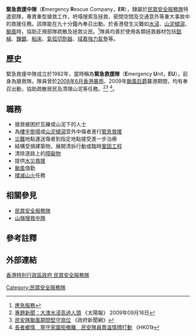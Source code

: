 {{Infobox law enforcement agency
|unit_name= 緊急救援中隊<br>{{lang|en|Emergency Rescue Company}}
|image=[[File:CAS_Lighting&Generator_Lorry.JPG|300px]]
|caption=照明發電車
|country= {{HK}}
|type= [[拯救|拯救]]
|branch= [[民眾安全服務隊|民眾安全服務隊]]
|dates=1982年至今 
|specialization= 重型搶救
|command_structure= [[特遣部隊|特遣部隊]]
|size= 
|garrison= 
|ceremonial_chief=
|nickname=
|motto= 
|colors= [[橙色|橙色]]
|march=
|mascot=
|battles= 
|current_commander= 
|notable_commanders=
|anniversaries=
|decorations=
|identification_symbol=
|identification_symbol_label=
}}

'''緊急救援中隊'''（'''E'''mergency '''R'''escue Company，'''ER'''），隸屬於[[民眾安全服務隊|民眾安全服務隊]]特遣部隊，專責重型搶救工作，坍塌搜索及拯救、密閉空間及交通意外等重大事故中的救援任務。該隊能在九十分鐘內奉召出動。於香港發生災難如[[內澇|水浸]]、[[山泥傾瀉|山泥傾瀉]]、[[颱風|颱風]]時，協助正規部隊疏散及拯救災民。<ref>[http://www.cas.gov.hk/chi/about/about_emergency.html 應急服務]</ref>隊員均善於使用各類拯救器材包括[[鋁梯|鋁梯]]、[[鍊鋸|鍊鋸]]、[[船床|船床]]、[[氣弧切割器|氣弧切割器]]、[[域嘉強力氣墊|域嘉強力氣墊]]等。

==歷史==
緊急救援中隊成立於1982年，當時稱為'''緊急救援隊'''（'''E'''mergency '''U'''nit，'''EU'''），前身為搶救隊。隊員曾於[[2008年6月香港暴雨|2008年6月香港暴雨]]、2009年[[颱風巨爵_(2009年)|颱風巨爵]]襲港期間，均有奉召出動，協助疏散居民及清理山泥等任務。<ref>[http://the-sun.on.cc/cnt/news/20090916/00410_001.html?pubdate=20090916  專題新聞：大澳水浸高過人頭 ] 《太陽報》 2009年09月16日 </ref><ref>[http://www.info.gov.hk/gia/general/201708/30/P2017083000627.htm 民安隊颱風期間堅守崗位] 《政府新聞網》 </ref>
<ref>[https://www.hk01.com/article/116042 長者鄉情　寧守家園拒撤離　民安隊員靠溫情牌打動] 《HK01》 </ref>。

==職務==
*搶救被困於瓦礫或山泥下的人士
*為[[樓宇倒塌|樓宇倒塌]]或[[山泥傾瀉|山泥傾瀉]]意外中傷者進行[[緊急救援|緊急救援]]
*[[災難|災難]]地點運送傷者到指定地點接受進一步治療
*結構受損建築物，展開清拆行動或臨時[[鞏固工程|鞏固工程]]
*清除道路上的[[障礙物|障礙物]]
*提供[[水災救援|水災救援]]
*[[颱風|颱風]]值勤
*[[撲滅|撲滅]][[山火|山火]]任務

==相關參見==
*[[民眾安全服務隊|民眾安全服務隊]]
*[[山嶺搜救中隊|山嶺搜救中隊]]

== 參考註釋 ==
{{reflist}}
==外部連結==
[http://www.cas.gov.hk/index.html 香港特別行政區政府 民眾安全服務隊]

[[Category:民眾安全服務隊|Category:民眾安全服務隊]]